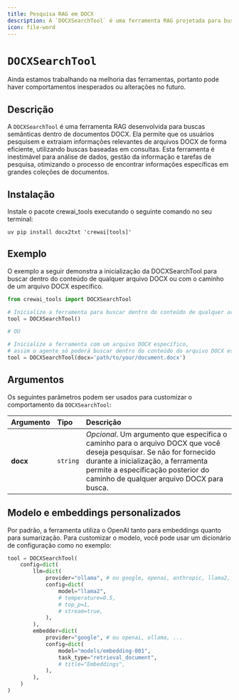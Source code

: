 ```yaml
---
title: Pesquisa RAG em DOCX
description: A `DOCXSearchTool` é uma ferramenta RAG projetada para busca semântica em documentos DOCX.
icon: file-word
---
```


# `DOCXSearchTool`

<Note>
    Ainda estamos trabalhando na melhoria das ferramentas, portanto pode haver comportamentos inesperados ou alterações no futuro.
</Note>

## Descrição

A `DOCXSearchTool` é uma ferramenta RAG desenvolvida para buscas semânticas dentro de documentos DOCX.
Ela permite que os usuários pesquisem e extraiam informações relevantes de arquivos DOCX de forma eficiente, utilizando buscas baseadas em consultas.
Esta ferramenta é inestimável para análise de dados, gestão da informação e tarefas de pesquisa,
otimizando o processo de encontrar informações específicas em grandes coleções de documentos.

## Instalação

Instale o pacote crewai_tools executando o seguinte comando no seu terminal:

```shell
uv pip install docx2txt 'crewai[tools]'
```

## Exemplo

O exemplo a seguir demonstra a inicialização da DOCXSearchTool para buscar dentro do conteúdo de qualquer arquivo DOCX ou com o caminho de um arquivo DOCX específico.

```python Code
from crewai_tools import DOCXSearchTool

# Inicialize a ferramenta para buscar dentro do conteúdo de qualquer arquivo DOCX
tool = DOCXSearchTool()

# OU

# Inicialize a ferramenta com um arquivo DOCX específico,
# assim o agente só poderá buscar dentro do conteúdo do arquivo DOCX especificado
tool = DOCXSearchTool(docx='path/to/your/document.docx')
```

## Argumentos

Os seguintes parâmetros podem ser usados para customizar o comportamento da `DOCXSearchTool`:

| Argumento      | Tipo      | Descrição                                                                                                                           |
|:---------------|:----------|:------------------------------------------------------------------------------------------------------------------------------------|
| **docx**        | `string`  | _Opcional_. Um argumento que especifica o caminho para o arquivo DOCX que você deseja pesquisar. Se não for fornecido durante a inicialização, a ferramenta permite a especificação posterior do caminho de qualquer arquivo DOCX para busca. |

## Modelo e embeddings personalizados

Por padrão, a ferramenta utiliza o OpenAI tanto para embeddings quanto para sumarização. Para customizar o modelo, você pode usar um dicionário de configuração como no exemplo:

```python Code
tool = DOCXSearchTool(
    config=dict(
        llm=dict(
            provider="ollama", # ou google, openai, anthropic, llama2, ...
            config=dict(
                model="llama2",
                # temperature=0.5,
                # top_p=1,
                # stream=true,
            ),
        ),
        embedder=dict(
            provider="google", # ou openai, ollama, ...
            config=dict(
                model="models/embedding-001",
                task_type="retrieval_document",
                # title="Embeddings",
            ),
        ),
    )
)
```